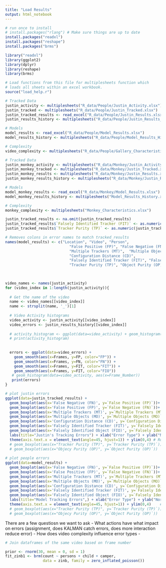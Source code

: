 ```yaml
---
title: "Load Results"
output: html_notebook
---
```


```r
# run once to install
# install.packages("rlang") # Make sure things are up to date
install.packages("readxl")
install.packages("reshape")
install.packages("brms")

```

```r
library("readxl")
library(ggplot2)
library(dplyr)
library(reshape)
library(brms)

# Load functions from this file for multiplesheets function which 
# loads all sheets within an excel workbook.
source("load_help.r")
```

```r
# Tracked Data
justin_activity <- multiplesheets("R_data/People/Justin_Activity.xlsx")
justin_tracked <- multiplesheets("R_data/People/Justin_Tracked.xlsx")
justin_tracked_results <- read_excel("R_data/People/Justin_Results.xlsx")
justin_results_history <- multiplesheets("R_data/People/Justin_Results_History.xlsx")

# Models
model_results <- read_excel("R_data/People/Model_Results.xlsx")
model_results_history <- multiplesheets("R_data/People/Model_Results_History.xlsx")

# Complexity
video_complexity <- multiplesheets("R_data/People/Gallery_Characteristics.xlsx")
```

```r
# Tracked Data
justin_monkey_activity <- multiplesheets("R_data/Monkey/Justin_Activity.xlsx")
justin_monkey_tracked <- multiplesheets("R_data/Monkey/Justin_Tracked.xlsx")
justin_monkey_results <- multiplesheets("R_data/Monkey/Justin_Results.xlsx")
justin_monkey_results_history <- multiplesheets("R_data/Monkey/Justin_Results_History.xlsx")

# Models
model_monkey_results <- read_excel("R_data/Monkey/Model_Results.xlsx")
model_monkey_results_history <- multiplesheets("Model_Results_History.xlsx")

# Complexity
monkey_complexity <- multiplesheets("Monkey_Characteristics.xlsx")

```

```r
justin_tracked_results <- na.omit(justin_tracked_results)
justin_tracked_results$`Falsely Identified Tracker (FIT)` <- as.numeric(justin_tracked_results$`Falsely Identified Tracker (FIT)`)
justin_tracked_results$`Tracker Purity (TP)` <- as.numeric(justin_tracked_results$`Tracker Purity (TP)`)

# Removes colons in error names to match tracked_results
names(model_results) <- c("Location", "Video", "Person", 
                             "False Positive (FP)", "False Negative (FN)", 
                             "Multiple Trackers (MT)",  "Multiple Objects (MO)",
                             "Configuration Distance (CD)",
                             "Falsely Identified Tracker (FIT)", "Falsely Identified Object (FIO)",
                             "Tracker Purity (TP)", "Object Purity (OP)")
                             
                             
```


```r
video_names <- names(justin_activity)
for (video_index in 1:length(justin_activity)){
  
  # Get the name of the video
  name <- video_names[[video_index]]
  name <- strsplit(name, '_')[1]
  
  # Video Activity histograms
  video_activity <- justin_activity[[video_index]]
  video_errors <- justin_results_history[[video_index]]
  
  # activity_histogram <- ggplot(data=video_activity) + geom_histogram(aes(x=Frame_Number), main=paste("Video :", name))
  # print(activity_histogram)
  
  
  errors <- ggplot(data=video_errors) + 
    geom_smooth(aes(x=Frames, y=FP, color="FP")) +  
    geom_smooth(aes(x=Frames, y=FN, color="FN")) + 
    geom_smooth(aes(x=Frames, y=FIT, color="FIT")) +
    geom_smooth(aes(x=Frames, y=FIT, color="FIO"))
   # geom_histogram(data=video_activity, aes(x=Frame_Number))
   print(errors)
}

# plot justin errors
ggplot(data=justin_tracked_results) + 
  geom_boxplot(aes(x='False Negative (FN)', y=`False Positive (FP)`))+
  geom_boxplot(aes(x='False Positive (FP)', y=`False Negative (FN)`))+
  geom_boxplot(aes(x='Multiple Trackers (MT)', y=`Multiple Trackers (MT)`))+
  geom_boxplot(aes(x='Multiple Objects (MO)', y=`Multiple Objects (MO)`))+
  geom_boxplot(aes(x='Configuration Distance (CD)', y=`Configuration Distance (CD)`))+
  geom_boxplot(aes(x='Falsely Identified Tracker (FIT)', y=`Falsely Identified Tracker (FIT)`))+
  geom_boxplot(aes(x='Falsely Identified Object (FIO)', y=`Falsely Identified Object (FIO)`))+ 
  labs(title="Justin's Tracking Errors") + xlab("Error Type") + ylab("Normalized Error")+
  theme(axis.text.x = element_text(angle=45, hjust=1)) + ylim(0,4) # Rotate x axis labels 45 degrees
  # geom_boxplot(aes(x="Tracker Purity (TP)", y=`Tracker Purity (TP)`))
  # geom_boxplot(aes(x="Objecy Purity (OP)", y=`Object Purity (OP)`))
  
# plot people errors
ggplot(data=model_results) + 
  geom_boxplot(aes(x='False Negative (FN)', y=`False Positive (FP)`))+
  geom_boxplot(aes(x='False Positive (FP)', y=`False Negative (FN)`))+
  geom_boxplot(aes(x='Multiple Trackers (MT)', y=`Multiple Trackers (MT)`))+
  geom_boxplot(aes(x='Multiple Objects (MO)', y=`Multiple Objects (MO)`))+
  geom_boxplot(aes(x='Configuration Distance (CD)', y=`Configuration Distance (CD)`))+
  geom_boxplot(aes(x='Falsely Identified Tracker (FIT)', y=`Falsely Identified Tracker (FIT)`))+
  geom_boxplot(aes(x='Falsely Identified Object (FIO)', y=`Falsely Identified Object (FIO)`))+ 
  labs(title="Model Tracking Errors",) + xlab("Error Type") + ylab("Normalized Error")+
  theme(axis.text.x = element_text(angle=45, hjust=1)) + ylim(0,4)    # Rotate x axis labels 45 degrees
  # geom_boxplot(aes(x="Tracker Purity (TP)", y=`Tracker Purity (TP)`))
  # geom_boxplot(aes(x="Objecy Purity (OP)", y=`Object Purity (OP)`))

```

There are a few questiosn we want to ask
- What actions have what impact on errors (assignment, does KALMAN catch errors, does more interaction reduce error)
- How does video complexity influence error types
- 


```r
# Join dataframes of the same video based on frame number


```


```r
prior <- rnorm(30, mean = 0, sd = 1)
fit_zinb1 <- brm(count ~ persons + child + camper,
                 data = zinb, family = zero_inflated_poisson())
```